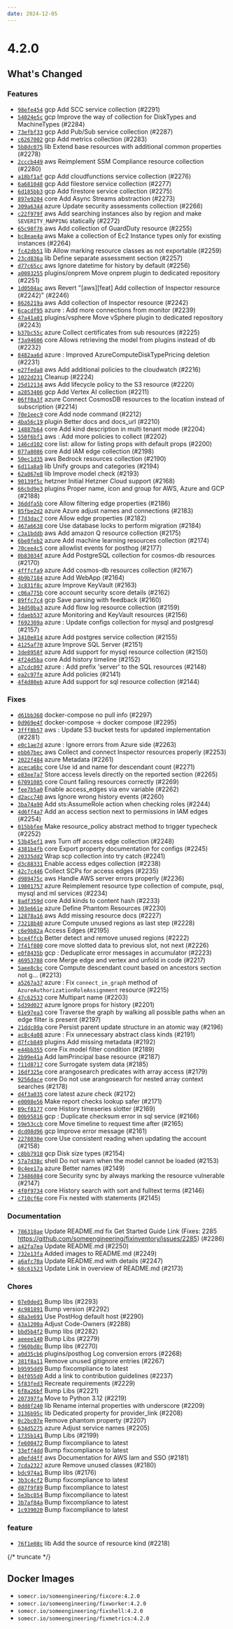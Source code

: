 ```yaml
---
date: 2024-12-05
---
```


# 4.2.0

## What's Changed

### Features

- [`98efe454`](https://github.com/someengineering/fixinventory/commit/98efe454) <span class="badge badge--secondary">gcp</span> Add SCC service collection (#2291)
- [`54024e5c`](https://github.com/someengineering/fixinventory/commit/54024e5c) <span class="badge badge--secondary">gcp</span> Improve the way of collection for DiskTypes and MachineTypes (#2284)
- [`73efbf33`](https://github.com/someengineering/fixinventory/commit/73efbf33) <span class="badge badge--secondary">gcp</span> Add Pub/Sub service collection (#2287)
- [`c6267002`](https://github.com/someengineering/fixinventory/commit/c6267002) <span class="badge badge--secondary">gcp</span> Add metrics collection (#2283)
- [`5b8dc075`](https://github.com/someengineering/fixinventory/commit/5b8dc075) <span class="badge badge--secondary">lib</span> Extend base resources with additional common properties (#2278)
- [`2cccb449`](https://github.com/someengineering/fixinventory/commit/2cccb449) <span class="badge badge--secondary">aws</span> Reimplement SSM Compliance resource collection (#2280)
- [`a18bf1af`](https://github.com/someengineering/fixinventory/commit/a18bf1af) <span class="badge badge--secondary">gcp</span> Add cloudfunctions service collection (#2276)
- [`6a681048`](https://github.com/someengineering/fixinventory/commit/6a681048) <span class="badge badge--secondary">gcp</span> Add filestore service collection (#2277)
- [`6d185bb3`](https://github.com/someengineering/fixinventory/commit/6d185bb3) <span class="badge badge--secondary">gcp</span> Add firestore service collection (#2275)
- [`897e9204`](https://github.com/someengineering/fixinventory/commit/897e9204) <span class="badge badge--secondary">core</span> Add Async Streams abstraction (#2273)
- [`309a6344`](https://github.com/someengineering/fixinventory/commit/309a6344) <span class="badge badge--secondary">azure</span> Update security assessments collection (#2266)
- [`c22f979f`](https://github.com/someengineering/fixinventory/commit/c22f979f) <span class="badge badge--secondary">aws</span> Add searching instances also by region and make `SEVERITY_MAPPING` statically (#2272)
- [`65c98f76`](https://github.com/someengineering/fixinventory/commit/65c98f76) <span class="badge badge--secondary">aws</span> Add collection of GuardDuty resource (#2255)
- [`bc8eae4a`](https://github.com/someengineering/fixinventory/commit/bc8eae4a) <span class="badge badge--secondary">aws</span> Make a collection of Ec2 Instance types only for existing instances (#2264)
- [`fc42db51`](https://github.com/someengineering/fixinventory/commit/fc42db51) <span class="badge badge--secondary">lib</span> Allow marking resource classes as not exportable (#2259)
- [`23cd836a`](https://github.com/someengineering/fixinventory/commit/23cd836a) <span class="badge badge--secondary">lib</span> Define separate assessment section (#2257)
- [`d77c65cc`](https://github.com/someengineering/fixinventory/commit/d77c65cc) <span class="badge badge--secondary">aws</span> Ignore datetime for history by default (#2256)
- [`a0083255`](https://github.com/someengineering/fixinventory/commit/a0083255) <span class="badge badge--secondary">plugins/onprem</span> Move onprem plugin to dedicated repository (#2251)
- [`1d0504ac`](https://github.com/someengineering/fixinventory/commit/1d0504ac) <span class="badge badge--secondary">aws</span> Revert "[aws][feat] Add collection of Inspector resource (#2242)" (#2246)
- [`8626219a`](https://github.com/someengineering/fixinventory/commit/8626219a) <span class="badge badge--secondary">aws</span> Add collection of Inspector resource (#2242)
- [`6cacdf95`](https://github.com/someengineering/fixinventory/commit/6cacdf95) <span class="badge badge--secondary">azure</span> : Add more connections from monitor (#2239)
- [`47a41a01`](https://github.com/someengineering/fixinventory/commit/47a41a01) <span class="badge badge--secondary">plugins/vsphere</span> Move vSphere plugin to dedicated repository (#2243)
- [`b37bc55c`](https://github.com/someengineering/fixinventory/commit/b37bc55c) <span class="badge badge--secondary">azure</span> Collect certificates from sub resources (#2225)
- [`f3a94606`](https://github.com/someengineering/fixinventory/commit/f3a94606) <span class="badge badge--secondary">core</span> Allows retrieving the model from plugins instead of db (#2232)
- [`8482aa6d`](https://github.com/someengineering/fixinventory/commit/8482aa6d) <span class="badge badge--secondary">azure</span> : Improved AzureComputeDiskTypePricing deletion (#2231)
- [`e27feda8`](https://github.com/someengineering/fixinventory/commit/e27feda8) <span class="badge badge--secondary">aws</span> Add additional policies to the cloudwatch (#2216)
- [`1022d231`](https://github.com/someengineering/fixinventory/commit/1022d231) Cleanup (#2224)
- [`25d12134`](https://github.com/someengineering/fixinventory/commit/25d12134) <span class="badge badge--secondary">aws</span> Add lifecycle policy to the S3 resource (#2220)
- [`a2853406`](https://github.com/someengineering/fixinventory/commit/a2853406) <span class="badge badge--secondary">gcp</span> Add Vertex AI collection (#2211)
- [`06ff0a3f`](https://github.com/someengineering/fixinventory/commit/06ff0a3f) <span class="badge badge--secondary">azure</span> Connect CosmosDB resources to the location instead of subscription (#2214)
- [`70e1eec9`](https://github.com/someengineering/fixinventory/commit/70e1eec9) <span class="badge badge--secondary">core</span> Add node command (#2212)
- [`4ba56c19`](https://github.com/someengineering/fixinventory/commit/4ba56c19) <span class="badge badge--secondary">plugin</span> Better docs and docs_url (#2210)
- [`14887b64`](https://github.com/someengineering/fixinventory/commit/14887b64) <span class="badge badge--secondary">core</span> Add kind description in multi tenant mode (#2204)
- [`550f6bf1`](https://github.com/someengineering/fixinventory/commit/550f6bf1) <span class="badge badge--secondary">aws</span> : Add more policies to collect (#2202)
- [`146cd102`](https://github.com/someengineering/fixinventory/commit/146cd102) <span class="badge badge--secondary">core</span> list: allow for listing props with default props (#2200)
- [`077a8086`](https://github.com/someengineering/fixinventory/commit/077a8086) <span class="badge badge--secondary">core</span> Add IAM edge collection (#2198)
- [`50ec1d35`](https://github.com/someengineering/fixinventory/commit/50ec1d35) <span class="badge badge--secondary">aws</span> Bedrock resources collection (#2190)
- [`6d11a8a9`](https://github.com/someengineering/fixinventory/commit/6d11a8a9) <span class="badge badge--secondary">lib</span> Unify groups and categories (#2194)
- [`62a867e8`](https://github.com/someengineering/fixinventory/commit/62a867e8) <span class="badge badge--secondary">lib</span> Improve model check (#2193)
- [`90139f5c`](https://github.com/someengineering/fixinventory/commit/90139f5c) <span class="badge badge--secondary">hetzner</span> Initial Hetzner Cloud support (#2168)
- [`66cbd9e3`](https://github.com/someengineering/fixinventory/commit/66cbd9e3) <span class="badge badge--secondary">plugins</span> Proper name, icon and group for AWS, Azure and GCP (#2188)
- [`36ddfa5b`](https://github.com/someengineering/fixinventory/commit/36ddfa5b) <span class="badge badge--secondary">core</span> Allow filtering edge properties (#2186)
- [`85fbe2d2`](https://github.com/someengineering/fixinventory/commit/85fbe2d2) <span class="badge badge--secondary">azure</span> Azure adjust names and connections (#2183)
- [`f7d3dac7`](https://github.com/someengineering/fixinventory/commit/f7d3dac7) <span class="badge badge--secondary">core</span> Allow edge properties (#2182)
- [`467a6638`](https://github.com/someengineering/fixinventory/commit/467a6638) <span class="badge badge--secondary">core</span> Use database locks to perform migration (#2184)
- [`c3a1bddb`](https://github.com/someengineering/fixinventory/commit/c3a1bddb) <span class="badge badge--secondary">aws</span> Add amazon Q resource collection (#2175)
- [`6be0feb2`](https://github.com/someengineering/fixinventory/commit/6be0feb2) <span class="badge badge--secondary">azure</span> Add machine learning resources collection (#2174)
- [`70cee4c5`](https://github.com/someengineering/fixinventory/commit/70cee4c5) <span class="badge badge--secondary">core</span> allowlist events for posthog (#2177)
- [`0b83034f`](https://github.com/someengineering/fixinventory/commit/0b83034f) <span class="badge badge--secondary">azure</span> Add PostgreSQL collection for cosmos-db resources (#2170)
- [`4fffcfa9`](https://github.com/someengineering/fixinventory/commit/4fffcfa9) <span class="badge badge--secondary">azure</span> Add cosmos-db resources collection (#2167)
- [`4b9b7184`](https://github.com/someengineering/fixinventory/commit/4b9b7184) <span class="badge badge--secondary">azure</span> Add WebApp (#2164)
- [`3c831f8c`](https://github.com/someengineering/fixinventory/commit/3c831f8c) <span class="badge badge--secondary">azure</span> Improve KeyVault (#2163)
- [`c06a775b`](https://github.com/someengineering/fixinventory/commit/c06a775b) <span class="badge badge--secondary">core</span> account security score details (#2162)
- [`89ffc7c4`](https://github.com/someengineering/fixinventory/commit/89ffc7c4) <span class="badge badge--secondary">gcp</span> Save parsing with feedback (#2160)
- [`34d50ba3`](https://github.com/someengineering/fixinventory/commit/34d50ba3) <span class="badge badge--secondary">azure</span> Add flow log resource collection (#2159)
- [`fdaeb537`](https://github.com/someengineering/fixinventory/commit/fdaeb537) <span class="badge badge--secondary">azure</span> Monitoring and KeyVault resources (#2156)
- [`f692309a`](https://github.com/someengineering/fixinventory/commit/f692309a) <span class="badge badge--secondary">azure</span> : Update configs collection for mysql and postgresql (#2157)
- [`3410e814`](https://github.com/someengineering/fixinventory/commit/3410e814) <span class="badge badge--secondary">azure</span> Add postgres service collection (#2155)
- [`4125af70`](https://github.com/someengineering/fixinventory/commit/4125af70) <span class="badge badge--secondary">azure</span> Improve SQL Server (#2151)
- [`3de8958f`](https://github.com/someengineering/fixinventory/commit/3de8958f) <span class="badge badge--secondary">azure</span> Add support for mysql resource collection (#2150)
- [`4f24d5ba`](https://github.com/someengineering/fixinventory/commit/4f24d5ba) <span class="badge badge--secondary">core</span> Add history timeline (#2152)
- [`a7cdc097`](https://github.com/someengineering/fixinventory/commit/a7cdc097) <span class="badge badge--secondary">azure</span> : Add prefix 'server' to the SQL resources (#2148)
- [`ea2c97fe`](https://github.com/someengineering/fixinventory/commit/ea2c97fe) <span class="badge badge--secondary">azure</span> Add policies (#2141)
- [`4f4d80eb`](https://github.com/someengineering/fixinventory/commit/4f4d80eb) <span class="badge badge--secondary">azure</span> Add support for sql resource collection (#2144)

### Fixes

- [`d61bb368`](https://github.com/someengineering/fixinventory/commit/d61bb368) docker-compose no pull info (#2297)
- [`0d969e4f`](https://github.com/someengineering/fixinventory/commit/0d969e4f) docker-compose -> docker compose (#2295)
- [`3fff8b57`](https://github.com/someengineering/fixinventory/commit/3fff8b57) <span class="badge badge--secondary">aws</span> : Update S3 bucket tests for updated implementation (#2281)
- [`e0c1ae7d`](https://github.com/someengineering/fixinventory/commit/e0c1ae7d) <span class="badge badge--secondary">azure</span> : Ignore errors from Azure side (#2263)
- [`ebb67bec`](https://github.com/someengineering/fixinventory/commit/ebb67bec) <span class="badge badge--secondary">aws</span> Collect and connect Inspector resources properly (#2253)
- [`2022f484`](https://github.com/someengineering/fixinventory/commit/2022f484) <span class="badge badge--secondary">azure</span> Metadata (#2261)
- [`aceca6bc`](https://github.com/someengineering/fixinventory/commit/aceca6bc) <span class="badge badge--secondary">core</span> Use id and name for descendant count (#2271)
- [`e83ee7a7`](https://github.com/someengineering/fixinventory/commit/e83ee7a7) Store access levels directly on the reported section (#2265)
- [`67091085`](https://github.com/someengineering/fixinventory/commit/67091085) <span class="badge badge--secondary">core</span> Count failing resources correctly (#2269)
- [`fee7b5a0`](https://github.com/someengineering/fixinventory/commit/fee7b5a0) Enable access_edges via env variable (#2262)
- [`d2acc740`](https://github.com/someengineering/fixinventory/commit/d2acc740) <span class="badge badge--secondary">aws</span> Ignore wrong history events (#2260)
- [`3ba74a90`](https://github.com/someengineering/fixinventory/commit/3ba74a90) Add sts:AssumeRole action when checking roles (#2244)
- [`4d6ff4a7`](https://github.com/someengineering/fixinventory/commit/4d6ff4a7) Add an access section next to permissions in IAM edges (#2254)
- [`015bbfee`](https://github.com/someengineering/fixinventory/commit/015bbfee) Make resource_policy abstract method to trigger typecheck (#2252)
- [`53b45ef1`](https://github.com/someengineering/fixinventory/commit/53b45ef1) <span class="badge badge--secondary">aws</span> Turn off access edge collection (#2248)
- [`4381b4fb`](https://github.com/someengineering/fixinventory/commit/4381b4fb) <span class="badge badge--secondary">core</span> Export property documentation for configs (#2245)
- [`20335dd2`](https://github.com/someengineering/fixinventory/commit/20335dd2) Wrap scp collection into try catch (#2241)
- [`d3c88331`](https://github.com/someengineering/fixinventory/commit/d3c88331) Enable access edges collection (#2238)
- [`42c7c446`](https://github.com/someengineering/fixinventory/commit/42c7c446) Collect SCPs for access edges (#2235)
- [`d989475c`](https://github.com/someengineering/fixinventory/commit/d989475c) <span class="badge badge--secondary">aws</span> Handle AWS server errors properly (#2236)
- [`19801757`](https://github.com/someengineering/fixinventory/commit/19801757) <span class="badge badge--secondary">azure</span> Reimplement resource type collection of compute, psql, mysql and ml services (#2234)
- [`8adf359d`](https://github.com/someengineering/fixinventory/commit/8adf359d) <span class="badge badge--secondary">core</span> Add kinds to content hash (#2233)
- [`303e661e`](https://github.com/someengineering/fixinventory/commit/303e661e) <span class="badge badge--secondary">azure</span> Define Phantom Resources (#2230)
- [`12878a16`](https://github.com/someengineering/fixinventory/commit/12878a16) <span class="badge badge--secondary">aws</span> Add missing resource docs (#2227)
- [`73218b40`](https://github.com/someengineering/fixinventory/commit/73218b40) <span class="badge badge--secondary">azure</span> Compute unused regions as last step (#2228)
- [`c6e9b82a`](https://github.com/someengineering/fixinventory/commit/c6e9b82a) Access Edges (#2195)
- [`bce4ffcb`](https://github.com/someengineering/fixinventory/commit/bce4ffcb) Better detect and remove unused regions (#2222)
- [`7f41f800`](https://github.com/someengineering/fixinventory/commit/7f41f800) <span class="badge badge--secondary">core</span> move slotted data to previous slot, not next (#2226)
- [`e0f8435b`](https://github.com/someengineering/fixinventory/commit/e0f8435b) <span class="badge badge--secondary">gcp</span> : Deduplicate error messages in accumulator (#2223)
- [`46953708`](https://github.com/someengineering/fixinventory/commit/46953708) <span class="badge badge--secondary">core</span> Merge edge and vertex and unfold in code (#2217)
- [`5aee8cbc`](https://github.com/someengineering/fixinventory/commit/5aee8cbc) <span class="badge badge--secondary">core</span> Compute descendant count based on ancestors section not g… (#2213)
- [`a5267a37`](https://github.com/someengineering/fixinventory/commit/a5267a37) <span class="badge badge--secondary">azure</span> : Fix `connect_in_graph` method of `AzureAuthorizationRoleAssignment` resource (#2215)
- [`47c62533`](https://github.com/someengineering/fixinventory/commit/47c62533) <span class="badge badge--secondary">core</span> Multipart name (#2203)
- [`5d39d027`](https://github.com/someengineering/fixinventory/commit/5d39d027) <span class="badge badge--secondary">azure</span> Ignore props for history (#2201)
- [`61e97ea3`](https://github.com/someengineering/fixinventory/commit/61e97ea3) <span class="badge badge--secondary">core</span> Traverse the graph by walking all possible paths when an edge filter is present (#2197)
- [`21ddc09a`](https://github.com/someengineering/fixinventory/commit/21ddc09a) <span class="badge badge--secondary">core</span> Persist parent update structure in an atomic way (#2196)
- [`ac8c4a08`](https://github.com/someengineering/fixinventory/commit/ac8c4a08) <span class="badge badge--secondary">azure</span> : Fix unnecessary abstract class kinds (#2191)
- [`d7fcb849`](https://github.com/someengineering/fixinventory/commit/d7fcb849) <span class="badge badge--secondary">plugins</span> Add missing metadata (#2192)
- [`e44bb355`](https://github.com/someengineering/fixinventory/commit/e44bb355) <span class="badge badge--secondary">core</span> Fix model filter condition (#2189)
- [`2b99e41a`](https://github.com/someengineering/fixinventory/commit/2b99e41a) Add IamPrincipal base resource (#2187)
- [`f11d8717`](https://github.com/someengineering/fixinventory/commit/f11d8717) <span class="badge badge--secondary">core</span> Surrogate system data (#2185)
- [`16df325e`](https://github.com/someengineering/fixinventory/commit/16df325e) <span class="badge badge--secondary">core</span> arangosearch predicates with array access (#2179)
- [`9256dace`](https://github.com/someengineering/fixinventory/commit/9256dace) <span class="badge badge--secondary">core</span> Do not use arangosearch for nested array context searches (#2178)
- [`d4f3a035`](https://github.com/someengineering/fixinventory/commit/d4f3a035) <span class="badge badge--secondary">core</span> latest azure check (#2172)
- [`e0008e56`](https://github.com/someengineering/fixinventory/commit/e0008e56) Make report checks lookup safer (#2171)
- [`89cf8177`](https://github.com/someengineering/fixinventory/commit/89cf8177) <span class="badge badge--secondary">core</span> History timeseries slotter (#2169)
- [`00b95816`](https://github.com/someengineering/fixinventory/commit/00b95816) <span class="badge badge--secondary">gcp</span> : Duplicate checksum error in sql service (#2166)
- [`59e53ccb`](https://github.com/someengineering/fixinventory/commit/59e53ccb) <span class="badge badge--secondary">core</span> Move timeline to request time after (#2165)
- [`dcd08d96`](https://github.com/someengineering/fixinventory/commit/dcd08d96) <span class="badge badge--secondary">gcp</span> Improve error message (#2161)
- [`2278030e`](https://github.com/someengineering/fixinventory/commit/2278030e) <span class="badge badge--secondary">core</span> Use consistent reading when updating the account (#2158)
- [`c8bb7918`](https://github.com/someengineering/fixinventory/commit/c8bb7918) <span class="badge badge--secondary">gcp</span> Disk size types (#2154)
- [`57a7d38c`](https://github.com/someengineering/fixinventory/commit/57a7d38c) <span class="badge badge--secondary">shell</span> Do not warn when the model cannot be loaded (#2153)
- [`0c4ee17a`](https://github.com/someengineering/fixinventory/commit/0c4ee17a) <span class="badge badge--secondary">azure</span> Better names (#2149)
- [`73486084`](https://github.com/someengineering/fixinventory/commit/73486084) <span class="badge badge--secondary">core</span> Security sync by always marking the resource vulnerable (#2147)
- [`4f0f9734`](https://github.com/someengineering/fixinventory/commit/4f0f9734) <span class="badge badge--secondary">core</span> History search with sort and fulltext terms (#2146)
- [`c710cf6e`](https://github.com/someengineering/fixinventory/commit/c710cf6e) <span class="badge badge--secondary">core</span> Fix nested with statements (#2145)

### Documentation

- [`786318ae`](https://github.com/someengineering/fixinventory/commit/786318ae) Update README.md fix Get Started Guide Link (Fixes: 2285 https://github.com/someengineering/fixinventory/issues/2285) (#2286)
- [`a42fa7ea`](https://github.com/someengineering/fixinventory/commit/a42fa7ea) Update README.md (#2250)
- [`732e13fa`](https://github.com/someengineering/fixinventory/commit/732e13fa) Added images to README.md (#2249)
- [`a6afc70a`](https://github.com/someengineering/fixinventory/commit/a6afc70a) Update README.md with details (#2247)
- [`68c61523`](https://github.com/someengineering/fixinventory/commit/68c61523) Update Link in overview of README.md (#2173)

### Chores

- [`07e0ded1`](https://github.com/someengineering/fixinventory/commit/07e0ded1) Bump libs (#2293)
- [`4c981891`](https://github.com/someengineering/fixinventory/commit/4c981891) Bump version (#2292)
- [`48a3e691`](https://github.com/someengineering/fixinventory/commit/48a3e691) Use PostHog default host (#2290)
- [`43a1200a`](https://github.com/someengineering/fixinventory/commit/43a1200a) Adjust Code-Owners (#2288)
- [`bbd5b4f2`](https://github.com/someengineering/fixinventory/commit/bbd5b4f2) Bump libs (#2282)
- [`aeeee140`](https://github.com/someengineering/fixinventory/commit/aeeee140) Bump Libs (#2279)
- [`f960bd8c`](https://github.com/someengineering/fixinventory/commit/f960bd8c) Bump libs (#2270)
- [`a0d35cb6`](https://github.com/someengineering/fixinventory/commit/a0d35cb6) <span class="badge badge--secondary">plugins/posthog</span> Log conversion errors (#2268)
- [`381f8a11`](https://github.com/someengineering/fixinventory/commit/381f8a11) Remove unused gitignore entries (#2267)
- [`b9595dd9`](https://github.com/someengineering/fixinventory/commit/b9595dd9) Bump fixcompliance to latest
- [`84f055d0`](https://github.com/someengineering/fixinventory/commit/84f055d0) Add a link to contribution guidelines (#2237)
- [`5f83fed3`](https://github.com/someengineering/fixinventory/commit/5f83fed3) Recreate requirements (#2229)
- [`6f8a26bf`](https://github.com/someengineering/fixinventory/commit/6f8a26bf) Bump Libs (#2221)
- [`207397fa`](https://github.com/someengineering/fixinventory/commit/207397fa) Move to Python 3.12 (#2219)
- [`0dd8f240`](https://github.com/someengineering/fixinventory/commit/0dd8f240) <span class="badge badge--secondary">lib</span> Rename internal properties with underscore (#2209)
- [`3136b95c`](https://github.com/someengineering/fixinventory/commit/3136b95c) <span class="badge badge--secondary">lib</span> Dedicated property for provider_link (#2208)
- [`0c2bc07e`](https://github.com/someengineering/fixinventory/commit/0c2bc07e) Remove phantom property (#2207)
- [`634d5275`](https://github.com/someengineering/fixinventory/commit/634d5275) <span class="badge badge--secondary">azure</span> Adjust service names (#2205)
- [`1735b141`](https://github.com/someengineering/fixinventory/commit/1735b141) Bump Libs (#2199)
- [`fe600472`](https://github.com/someengineering/fixinventory/commit/fe600472) Bump fixcompliance to latest
- [`33eff4dd`](https://github.com/someengineering/fixinventory/commit/33eff4dd) Bump fixcompliance to latest
- [`a0efd4ff`](https://github.com/someengineering/fixinventory/commit/a0efd4ff) <span class="badge badge--secondary">aws</span> Documentation for AWS Iam and SSO (#2181)
- [`7cda2327`](https://github.com/someengineering/fixinventory/commit/7cda2327) <span class="badge badge--secondary">azure</span> Remove unused classes (#2180)
- [`bdc974a1`](https://github.com/someengineering/fixinventory/commit/bdc974a1) Bump libs (#2176)
- [`3b3c4cf2`](https://github.com/someengineering/fixinventory/commit/3b3c4cf2) Bump fixcompliance to latest
- [`d87f9f89`](https://github.com/someengineering/fixinventory/commit/d87f9f89) Bump fixcompliance to latest
- [`5e3bc854`](https://github.com/someengineering/fixinventory/commit/5e3bc854) Bump fixcompliance to latest
- [`3b7af84a`](https://github.com/someengineering/fixinventory/commit/3b7af84a) Bump fixcompliance to latest
- [`1c939020`](https://github.com/someengineering/fixinventory/commit/1c939020) Bump fixcompliance to latest

### feature

- [`76f1e08c`](https://github.com/someengineering/fixinventory/commit/76f1e08c) <span class="badge badge--secondary">lib</span> Add the source of resource kind (#2218)

{/* truncate */}

## Docker Images

- `somecr.io/someengineering/fixcore:4.2.0`
- `somecr.io/someengineering/fixworker:4.2.0`
- `somecr.io/someengineering/fixshell:4.2.0`
- `somecr.io/someengineering/fixmetrics:4.2.0`
